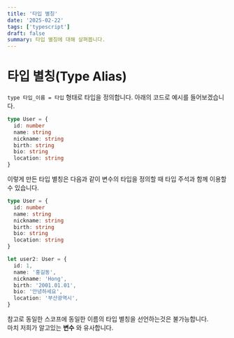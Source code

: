 ```yaml
---
title: '타입 별칭'
date: '2025-02-22'
tags: ['typescript']
draft: false
summary: 타입 별칭에 대해 살펴봅니다.
---
```


# 타입 별칭(Type Alias)

`type 타입_이름 = 타입` 형태로 타입을 정의합니다.
아래의 코드로 예시를 들어보겠습니다.

```ts
type User = {
  id: number
  name: string
  nickname: string
  birth: string
  bio: string
  location: string
}
```

이렇게 만든 타입 별칭은 다음과 같이 변수의 타입을 정의할 때 타입 주석과 함께 이용할 수 있습니다.

```ts
type User = {
  id: number
  name: string
  nickname: string
  birth: string
  bio: string
  location: string
}

let user2: User = {
  id: 1,
  name: '홍길동',
  nickname: 'Hong',
  birth: '2001.01.01',
  bio: '안녕하세요',
  location: '부산광역시',
}
```

참고로 동일한 스코프에 동일한 이름의 타입 별칭을 선언하는것은 불가능합니다.  
마치 저희가 알고있는 **변수** 와 유사합니다.
